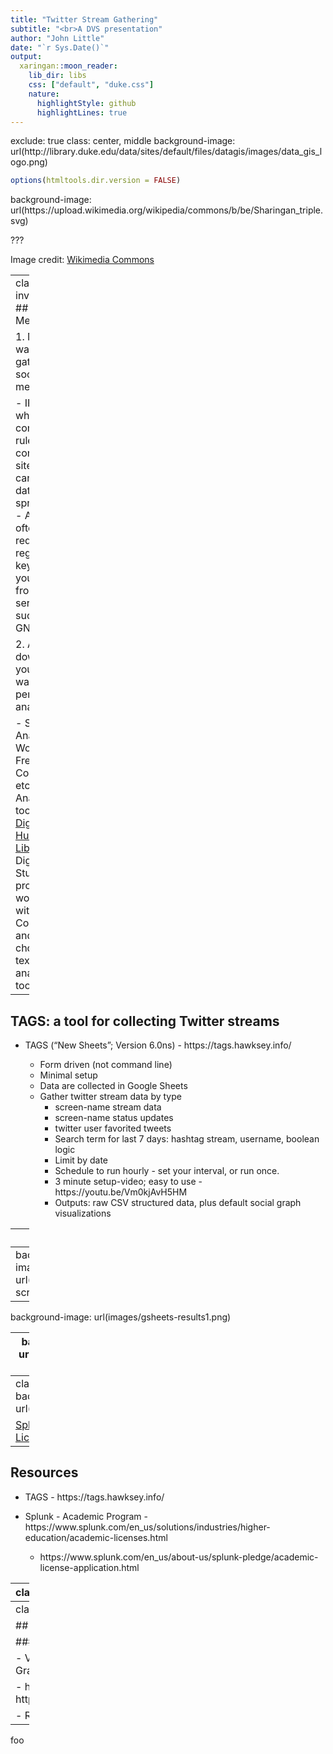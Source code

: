 ```yaml
---
title: "Twitter Stream Gathering"
subtitle: "<br>A DVS presentation"
author: "John Little"
date: "`r Sys.Date()`"
output:
  xaringan::moon_reader:
    lib_dir: libs
    css: ["default", "duke.css"]
    nature:
      highlightStyle: github
      highlightLines: true
---
```

exclude: true
class: center, middle
background-image:  url(http://library.duke.edu/data/sites/default/files/datagis/images/data_gis_logo.png)

```r
options(htmltools.dir.version = FALSE)
```

background-image: url(https://upload.wikimedia.org/wikipedia/commons/b/be/Sharingan_triple.svg)

???

Image credit: [Wikimedia Commons](https://commons.wikimedia.org/wiki/File:Sharingan_triple.svg)

---
class: inverse_o
## Social Media

1. Many ways to gather social media data

    - IFTTT where you compose rules to connect sites and can deposit data in a spreadsheet
    - APIs - often requires registered keys
    - Buy your data from a service such as GNIP
    
2. After you download it you may want to perform analysis

    - Sentiment Analysis, Word Frequency, Correlation, etc.
    - Text Analysis tools (from [Digital Humanities LibGuide](http://guides.library.duke.edu/text_analysis))
    - Digital Studio’s program on working with Texts: Comparing and choosing texts analysis tools

---

## TAGS:  a tool for collecting Twitter streams

- TAGS (“New Sheets”; Version 6.0ns) - https://tags.hawksey.info/

    - Form driven (not command line)
    - Minimal setup
    - Data are collected in Google Sheets
    - Gather twitter stream data by type
        - screen-name stream data
        - screen-name status updates
        - twitter user favorited tweets
        - Search term for last 7 days:  hashtag stream, username, boolean logic
        - Limit by date
        - Schedule to run hourly - set your interval, or run once.
        - 3 minute setup-video; easy to use - https://youtu.be/Vm0kjAvH5HM 
        - Outputs:  raw CSV structured data, plus default social graph visualizations

---
## Outline

1. Explore two methods of gathering real-time twitter stream data

    - TAGS
    - SPLUNK
    
2. Hands-on exercises in applying for twitter API Keys and configuring a twitter-stream data gathering tool

    - http://apps.twitter.com
        - [TAGS Video](https://youtu.be/Vm0kjAvH5HM?t=52s)
        - [Rtweet Documentation](https://cran.r-project.org/web/packages/rtweet/vignettes/auth.html)
        
3. Investigate and discuss historical twitter data gathering  

    - gnip
    
4. Discuss considerations for analysis

    - TAGS Explorer
    - Netlytic
    - SocioViz
    - Voyant
    - Gephi

---
background-image: url(images/tags-screen1.png)

---
background-image: url(images/gsheets-results1.png)

---
background-image: url(images/network-graph.png)

---
class: center, bottom
background-image:  url(images/splunk.png)

[Splunk Academic License](https://www.splunk.com/en_us/solutions/industries/higher-education/academic-licenses.html)

---
## Resources
- TAGS - https://tags.hawksey.info/

- Splunk - Academic Program - https://www.splunk.com/en_us/solutions/industries/higher-education/academic-licenses.html

    - https://www.splunk.com/en_us/about-us/splunk-pledge/academic-license-application.html


---
class: orange
## Two Column

.pull-left[
- TAGS - https://tags.hawksey.info/

- Splunk - [Academic Program](https://www.splunk.com/en_us/solutions/industries/higher-education/academic-licenses.html)

    - [Academic Licencse Application](https://www.splunk.com/en_us/about-us/splunk-pledge/academic-license-application.html)
]

.pull-right[
- foo

- foo

- foo

- f00
]
---
class: orange

## Next Steps...

### Text Analysis

- Voyant - Text Analysis
- Gephi - Network Graph Analysis
- Lib Guides

    - http://guides.library.duke.edu/text_analysis
    - http://guides.library.duke.edu/digital_humanities 
    
- R and it's many packages

---

foo

